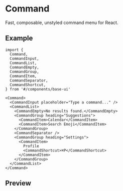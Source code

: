 
<Meta of={Stories} />

# Command

Fast, composable, unstyled command menu for React.

## Example

```tsx
import {
  Command,
  CommandInput,
  CommandList,
  CommandEmpty,
  CommandGroup,
  CommandItem,
  CommandSeparator,
  CommandShortcut,
} from '#/components/base-ui'

<Command>
  <CommandInput placeholder="Type a command..." />
  <CommandList>
    <CommandEmpty>No results found.</CommandEmpty>
    <CommandGroup heading="Suggestions">
      <CommandItem>Calendar</CommandItem>
      <CommandItem>Search Emoji</CommandItem>
    </CommandGroup>
    <CommandSeparator />
    <CommandGroup heading="Settings">
      <CommandItem>
        Profile
        <CommandShortcut>⌘P</CommandShortcut>
      </CommandItem>
    </CommandGroup>
  </CommandList>
</Command>
```

## Preview

<Primary />
